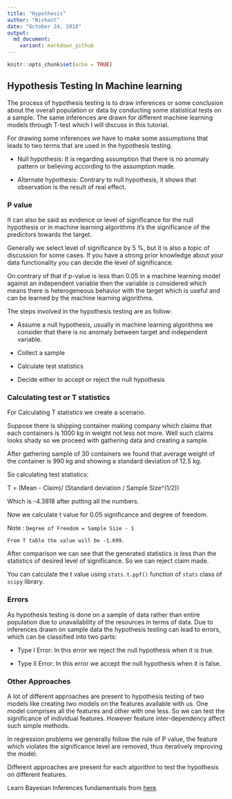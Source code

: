 ```yaml
---
title: "Hypothesis"
author: "Nishant"
date: "October 24, 2018"
output:
  md_document:
    variant: markdown_github
---
```


```r
knitr::opts_chunk$set(echo = TRUE)
```

## Hypothesis Testing In Machine learning

The process of hypothesis testing is to draw inferences or some conclusion about the overall population or data by conducting some statistical tests on a sample.
The same inferences are drawn for different machine learning models through T-test which I will discuss in this tutorial.

For drawing some inferences we have to make some assumptions that leads to two terms that are used in the hypothesis testing.

* Null hypothesis: It is regarding assumption that there is no anomaly pattern or believing according to the assumption made.

* Alternate hypothesis: Contrary to null hypothesis, it shows that observation is the result of real effect.

### P value

It can also be said as evidence or level of significance for the null hypothesis or in machine learning algorithms it's the significance of the predictors towards the target.

Generally we select level of significance by 5 %, but it is also a topic of discussion for some cases. If you have a strong prior knowledge about your data functionality you can decide the level of significance.

On contrary of that if p-value is less than 0.05 in a machine learning model against an independent variable then the variable is considered which means there is heterogeneous behavior with the target which is useful and can be learned by the machine learning algorithms.

The steps involved in the hypothesis testing are as follow:

* Assume a null hypothesis, usually in machine learning algorithms we consider that there is no anomaly between target and independent variable.

* Collect a sample

* Calculate test statistics

* Decide either to accept or reject the null hypothesis

### Calculating test or T statistics

For Calculating T statistics we create a scenario.

Suppose there is shipping container making company which claims that each containers is 1000 kg in weight not less not more. Well such claims looks shady so we proceed with gathering data and creating a sample.

After gathering sample of 30 containers we found that average weight of the container is 990 kg and showing a standard deviation of 12.5 kg.

So calculating test statistics: 

T = (Mean - Claim)/ (Standard deviation / Sample Size^(1/2))

Which is -4.3818 after putting all the numbers.

Now we calculate t value for 0.05 significance and degree of freedom.

Note : `Degree of Freedom = Sample Size - 1`

`From T table the value will be -1.699.`

After comparison we can see that the generated statistics is less than the statistics of desired level of significance. So we can reject claim made.

You can calculate the t value using `stats.t.ppf()` function of `stats` class of `scipy`
library.


### Errors

As hypothesis testing is done on a sample of data rather than entire population due to unavailability of the resources in terms of data. Due to inferences drawn on sample data the hypothesis testing can lead to errors, which can be classified into two parts:

* Type I Error: In this error we reject the null hypothesis when it is true.

* Type II Error: In this error we accept the null hypothesis when it is false.


### Other Approaches

A lot of different approaches are present to hypothesis testing of two models like creating two models on the features available with us. One model comprises all the features and other with one less. So we can test the significance of individual features. However feature inter-dependency affect such simple methods.

In regression problems we generally follow the rule of P value, the feature which violates the significance level are removed, thus iteratively improving the model.

Different approaches are present for each algorithm to test the hypothesis on different features.

Learn Bayesian Inferences fundamentsals from [here](https://www.datacamp.com/courses/fundamentals-of-bayesian-data-analysis-in-r).

